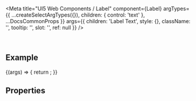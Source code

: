 
<Meta
  title="UI5 Web Components / Label"
  component={Label}
  argTypes={{
    ...createSelectArgTypes({}),
    children: { control: 'text' },
    ...DocsCommonProps
  }}
  args={{
    children: 'Label Text',
    style: {},
    className: '',
    tooltip: '',
    slot: '',
    ref: null
  }}
/>

<DocsHeader />

<br />

## Example

<Canvas>
  <Story name="Default">
    {(args) => {
      return <Label {...args} />;
    }}
  </Story>
</Canvas>

## Properties

<ArgsTable story="." />
